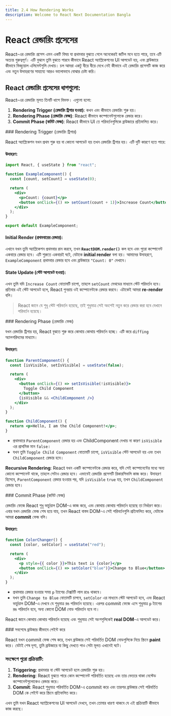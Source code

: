 ```yaml
---
title: 2.4 How Rendering Works
description: Welcome to React Next Documentation Bangla
---
```



## <h1 className="bg-gradient-to-r from-blue-500 to-purple-500 inline-block text-transparent bg-clip-text text-3xl pt-2">React রেন্ডারিং প্রসেসের</h1>

React-এর রেন্ডারিং প্রসেস এমন একটি বিষয় যা প্রথমবার বুঝতে গেলে অনেকেরই জটিল মনে হতে পারে, তবে এটি অত্যন্ত গুরুত্বপূর্ণ। এটি বুঝলে তুমি বুঝতে পারবে কীভাবে React অ্যাপ্লিকেশনের UI আপডেট হয়, এবং ব্রাউজারে কীভাবে ভিজ্যুয়াল এলিমেন্টগুলি দেখায়। চল আমরা একটু ধীরে ধীরে দেখে নেই কীভাবে এই রেন্ডারিং প্রসেসটি কাজ করে এবং নতুন উদাহরণের সাহায্যে আরও ভালোভাবে বোঝার চেষ্টা করি।

## React রেন্ডারিং প্রসেসের ধাপগুলো:

React-এর রেন্ডারিং মূলত তিনটি ধাপে বিভক্ত। এগুলো হলো:

1. **Rendering Trigger (রেন্ডারিং ট্রিগার হওয়া)**: কখন এবং কীভাবে রেন্ডারিং শুরু হয়।
2. **Rendering Phase (রেন্ডারিং ফেজ)**: React কীভাবে কম্পোনেন্টগুলোকে রেন্ডার করে।
3. **Commit Phase (কমিট ফেজ)**: React কীভাবে UI তে পরিবর্তনগুলিকে ব্রাউজারে প্রতিফলিত করে।

<Steps>
<Step>
###  Rendering Trigger (রেন্ডারিং ট্রিগার)

React অ্যাপ্লিকেশন যখন প্রথম শুরু হয় বা কোনো আপডেট হয় তখন রেন্ডারিং ট্রিগার হয়। এটি দুটি কারণে হতে পারে:

#### উদাহরণ:

```jsx
import React, { useState } from "react";

function ExampleComponent() {
  const [count, setCount] = useState(0);

  return (
    <div>
      <p>Count: {count}</p>
      <button onClick={() => setCount(count + 1)}>Increase Count</button>
    </div>
  );
}

export default ExampleComponent;
```

#### Initial Render (প্রথমবারের রেন্ডার):

এখানে যখন তুমি অ্যাপ্লিকেশন প্রথমবার রান করবে, তখন **`ReactDOM.render()`** কল হবে এবং পুরো কম্পোনেন্ট একবারে রেন্ডার হবে। এটি শুরুতে একবারই ঘটে, যেটাকে **initial render** বলা হয়। আমাদের উদাহরণে, `ExampleComponent` প্রথমবার রেন্ডার হবে এবং ব্রাউজারে `"Count: 0"` দেখাবে।

#### State Update (স্টেট আপডেট হওয়া):

এখন তুমি যদি `Increase Count` বোতামটি চাপো, তাহলে `setCount` মেথডের মাধ্যমে স্টেট পরিবর্তন হবে। প্রতিবার এই স্টেট আপডেট হলে, React পুনরায় ওই কম্পোনেন্টকে রেন্ডার করবে। এটাকেই আমরা **re-render** বলি।

> React জানে যে শুধু স্টেট পরিবর্তন হয়েছে, তাই শুধুমাত্র সেই অংশেই নতুন করে রেন্ডার করা হবে যেখানে পরিবর্তন হয়েছে।

</Step>
<Step>
###  Rendering Phase (রেন্ডারিং ফেজ)

যখন রেন্ডারিং ট্রিগার হয়, React বুঝতে শুরু করে কোথায় কোথায় পরিবর্তন হচ্ছে। এটি করে `diffing` অ্যালগরিদমের মাধ্যমে।

#### উদাহরণ:

```jsx
function ParentComponent() {
  const [isVisible, setIsVisible] = useState(false);

  return (
    <div>
      <button onClick={() => setIsVisible(!isVisible)}>
        Toggle Child Component
      </button>
      {isVisible && <ChildComponent />}
    </div>
  );
}

function ChildComponent() {
  return <p>Hello, I am the Child Component!</p>;
}
```

- প্রথমবারে `ParentComponent` রেন্ডার হয় এবং ChildComponent দেখায় না কারণ `isVisible` এর প্রাথমিক মান `false`।
- যখন তুমি `Toggle Child Component` বোতামটি চাপো, `isVisible` স্টেট আপডেট হয় এবং তখন `ChildComponent` রেন্ডার হবে।

**Recursive Rendering**: React যখন একটি কম্পোনেন্টকে রেন্ডার করে, যদি সেই কম্পোনেন্টের মধ্যে অন্য কোনো কম্পোনেন্ট থাকে, তাহলে সেটাও রেন্ডার হবে। এভাবেই রেন্ডারিং প্রসেসটি রিকারসিভলি কাজ করে। উদাহরণ হিসেবে, `ParentComponent` রেন্ডার হওয়ার পর, যদি `isVisible` `true` হয়, তখন `ChildComponent` রেন্ডার হবে।

</Step>
<Step>
###  Commit Phase (কমিট ফেজ)

রেন্ডারিং ফেজে React শুধু ভার্চুয়াল DOM-এ কাজ করে, এবং কোথায় কোথায় পরিবর্তন হয়েছে তা নির্ধারণ করে। এবার যখন রেন্ডারিং ফেজ শেষ হয়ে যায়, তখন React বাস্তব DOM-এ সেই পরিবর্তনগুলি প্রতিফলিত করে, যেটাকে আমরা **commit** ফেজ বলি।

#### উদাহরণ:

```jsx
function ColorChanger() {
  const [color, setColor] = useState("red");

  return (
    <div>
      <p style={{ color }}>This text is {color}</p>
      <button onClick={() => setColor("blue")}>Change to Blue</button>
    </div>
  );
}
```

- প্রথমবার রেন্ডার হওয়ার সময় `p` ট্যাগের টেক্সটটি লাল রঙে থাকবে।
- যখন তুমি `Change to Blue` বোতামটি চাপবে, `setColor` এর মাধ্যমে স্টেট আপডেট হবে, এবং React ভার্চুয়াল DOM-এ দেখবে যে শুধুমাত্র রঙ পরিবর্তন হয়েছে। এরপর commit ফেজে এসে শুধুমাত্র `p` ট্যাগের রঙ পরিবর্তন হবে, অন্য কোনো DOM নোড পরিবর্তন হবে না।

React জানে কোথায় কোথায় পরিবর্তন হয়েছে এবং শুধুমাত্র সেই অংশগুলিকেই **real DOM**-এ আপডেট করে।

</Step>
</Steps>
### সবশেষে ব্রাউজার কীভাবে পেইন্ট করে

React যখন commit ফেজ শেষ করে, তখন ব্রাউজার সেই পরিবর্তিত DOM নোডগুলিকে নিয়ে স্ক্রিনে **paint** করে। যেটাই শেষ দৃশ্য, তুমি ব্রাউজারে যা কিছু দেখতে পাও সেটা মূলত এখানেই ঘটে।

### সংক্ষেপে পুরো প্রক্রিয়াটি:

1. **Triggering**: প্রথমবার বা স্টেট আপডেট হলে রেন্ডারিং শুরু হয়।
2. **Rendering**: React বুঝতে পারে কোন কম্পোনেন্ট পরিবর্তিত হয়েছে এবং তার ভেতরে থাকা নেস্টেড কম্পোনেন্টগুলোকেও রেন্ডার করে।
3. **Commit**: React শুধুমাত্র পরিবর্তিত DOM-এ commit করে এবং তারপর ব্রাউজার সেই পরিবর্তিত DOM কে পেইন্ট করে স্ক্রিনে প্রতিফলিত করে।

এখন তুমি যখন React অ্যাপ্লিকেশনের UI আপডেট দেখবে, তখন তোমার ধারণা থাকবে যে এই প্রক্রিয়াটি কীভাবে কাজ করছে।
